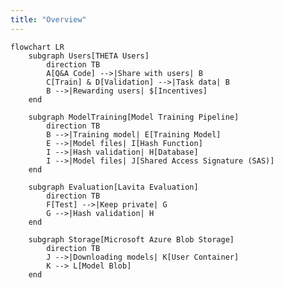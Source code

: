 ```yaml
---
title: "Overview"
---
```


```mermaid
flowchart LR
    subgraph Users[THETA Users]
        direction TB
        A[Q&A Code] -->|Share with users| B
        C[Train] & D[Validation] -->|Task data| B
        B -->|Rewarding users| $[Incentives]
    end

    subgraph ModelTraining[Model Training Pipeline]
        direction TB
        B -->|Training model| E[Training Model]
        E -->|Model files| I[Hash Function]
        I -->|Hash validation| H[Database]
        I -->|Model files| J[Shared Access Signature (SAS)]
    end

    subgraph Evaluation[Lavita Evaluation]
        direction TB
        F[Test] -->|Keep private| G
        G -->|Hash validation| H
    end

    subgraph Storage[Microsoft Azure Blob Storage]
        direction TB
        J -->|Downloading models| K[User Container]
        K --> L[Model Blob]
    end
```
